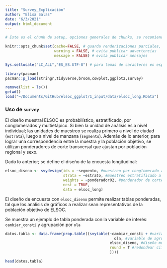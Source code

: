 ```yaml
---
title: "Survey_Explicación"
author: "Elisa Salas"
date: "6/3/2021"
output: html_document
---
```


```r
# Este es el chunk de setup, opciones generales de chunks, se recomienda!

knitr::opts_chunk$set(cache=FALSE, # guarda renderizaciones parciales, ahorra tiempo
                      warning = FALSE, # evita publicar advertencias
                      message = FALSE) # evita publicar mensajes

Sys.setlocale("LC_ALL","ES_ES.UTF-8") # para temas de caracteres en español, recomendable
```

```r
library(pacman)
pacman::p_load(stringr,tidyverse,broom,cowplot,ggplot2,survey)
```

```r
remove(list = ls())
getwd()
load("~/Documents/GitHub/elsoc_ggplot/1_input/data/elsoc_long.RData")
```

### Uso de `survey`

El diseño muestral ELSOC es probabilístico, estratificado, por conglomerados y multietápico. Si bien la unidad de análisis es a nivel individual; las unidades de muestreo se realiza primero a nivel de ciudad (`estrata`), luego a nivel de manzana (`segmento`). Además de lo anterior, para lograr una correspondencia entre la muestra y la población objetivo, se utilizan ponderadores de corte transversal que ajustan por población regional y sexo. \footnote{En una etapa posterior se elaborarán ponderadores ajustados a un diseño longitudinal}

Dado lo anterior; se define el diseño de la encuesta longitudinal:

```r
elsoc_diseno <- svydesign(ids = ~segmento, #muestreo por conglomerado a nivel de manzanas (segmento)
                          strata = ~estrato, #muestreo estratificado a nivel ciudad (estato)
                          weights = ~ponderador02, #ponderador de corte transversal
                          nest = TRUE,
                          data = elsoc_long)
```

El diseño de encuesta con `elsoc_diseno` permite realizar tablas ponderadas, tal que los análisis de gráficos a realizar sean representativos de la población objetivo de ELSOC.

Se muestra un ejemplo de tabla ponderada con la variable de interés: `cambiar_consti` y agrupación por `ola`

```r
datos.tabla <- data.frame(prop.table((svytable(~cambiar_consti + #variable de intrés
                                                 ola, #variable de agrupación (puede ser más de una)
                                               elsoc_diseno, #diseño muestral
                                               round = T #redondear cifras
                                               )))) 

head(datos.tabla)
```


